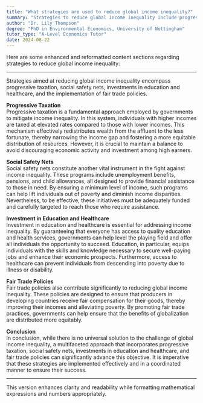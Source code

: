 ```yaml
---
title: "What strategies are used to reduce global income inequality?"
summary: "Strategies to reduce global income inequality include progressive taxation, social safety nets, investment in education and healthcare, and fair trade policies."
author: "Dr. Lily Thompson"
degree: "PhD in Environmental Economics, University of Nottingham"
tutor_type: "A-Level Economics Tutor"
date: 2024-08-22
---
```


Here are some enhanced and reformatted content sections regarding strategies to reduce global income inequality:

---

Strategies aimed at reducing global income inequality encompass progressive taxation, social safety nets, investments in education and healthcare, and the implementation of fair trade policies.

**Progressive Taxation**  
Progressive taxation is a fundamental approach employed by governments to mitigate income inequality. In this system, individuals with higher incomes are taxed at elevated rates compared to those with lower incomes. This mechanism effectively redistributes wealth from the affluent to the less fortunate, thereby narrowing the income gap and fostering a more equitable distribution of resources. However, it is crucial to maintain a balance to avoid discouraging economic activity and investment among high earners.

**Social Safety Nets**  
Social safety nets constitute another vital instrument in the fight against income inequality. These programs include unemployment benefits, pensions, and child allowances, all designed to provide financial assistance to those in need. By ensuring a minimum level of income, such programs can help lift individuals out of poverty and diminish income disparities. Nevertheless, to be effective, these initiatives must be adequately funded and carefully targeted to reach those who require assistance.

**Investment in Education and Healthcare**  
Investment in education and healthcare is essential for addressing income inequality. By guaranteeing that everyone has access to quality education and health services, governments can help level the playing field and offer all individuals the opportunity to succeed. Education, in particular, equips individuals with the skills and knowledge necessary to secure well-paying jobs and enhance their economic prospects. Furthermore, access to healthcare can prevent individuals from descending into poverty due to illness or disability.

**Fair Trade Policies**  
Fair trade policies also contribute significantly to reducing global income inequality. These policies are designed to ensure that producers in developing countries receive fair compensation for their goods, thereby improving their incomes and alleviating poverty. By promoting fair trade practices, governments can help ensure that the benefits of globalization are distributed more equitably.

**Conclusion**  
In conclusion, while there is no universal solution to the challenge of global income inequality, a multifaceted approach that incorporates progressive taxation, social safety nets, investments in education and healthcare, and fair trade policies can significantly advance this objective. It is imperative that these strategies are implemented effectively and in a coordinated manner to ensure their success.

--- 

This version enhances clarity and readability while formatting mathematical expressions and numbers appropriately.
    